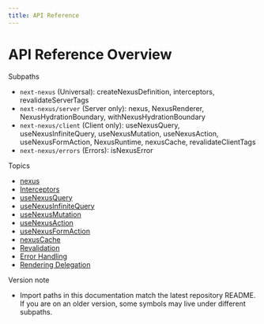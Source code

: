 ```yaml
---
title: API Reference
---
```


# API Reference Overview

Subpaths
- `next-nexus` (Universal): createNexusDefinition, interceptors, revalidateServerTags
- `next-nexus/server` (Server only): nexus, NexusRenderer, NexusHydrationBoundary, withNexusHydrationBoundary
- `next-nexus/client` (Client only): useNexusQuery, useNexusInfiniteQuery, useNexusMutation, useNexusAction, useNexusFormAction, NexusRuntime, nexusCache, revalidateClientTags
- `next-nexus/errors` (Errors): isNexusError

Topics
- [nexus](/en/api/nexus)
- [Interceptors](/en/api/interceptors)
- [useNexusQuery](/en/api/hooks/use-nexus-query)
- [useNexusInfiniteQuery](/en/api/hooks/use-nexus-infinite-query)
- [useNexusMutation](/en/api/hooks/use-nexus-mutation)
- [useNexusAction](/en/api/hooks/use-nexus-action)
- [useNexusFormAction](/en/api/hooks/use-nexus-form-action)
- [nexusCache](/en/api/nexus-cache)
- [Revalidation](/en/api/revalidation)
- [Error Handling](/en/api/errors)
- [Rendering Delegation](/en/api/rendering-delegation)

Version note
- Import paths in this documentation match the latest repository README. If you are on an older version, some symbols may live under different subpaths.

